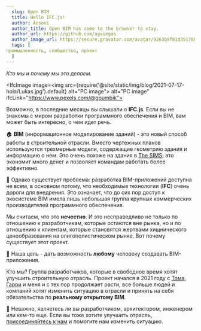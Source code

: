 ```yaml
---
  slug: Open BIM
  title: Hello IFC.js!
  author: Ansoni
  author_title: Open BIM has come to the browser to stay.
  author_url: https://github.com/agviegas
  author_image_url: https://secure.gravatar.com/avatar/9263b9f81d351788e46bc64000c03cb6
  tags: [
промышленность, сообщество, проект
  ]
---
```


_Кто мы и почему мы это делаем._

<!--truncate-->


<IfcImage image=<img src={require('@site/static/img/blog/2021-07-17-hola/Lukas.jpg').default} alt="PC image"></img>
   alt="PC image" ifcLink="https://www.pexels.com/@goumbik"></IfcImage>

Возможно, в последние месяцы вы слышали о **IFC.js**. Если вы не знакомы с миром разработки программного обеспечения и BIM, вам может быть интересно, о чем идет речь.

  🏠
**BIM** (информационное моделирование зданий) - это новый способ работы в строительной отрасли. Вместо чертежных планов используются трехмерные модели, содержащие геометрию здания и информацию о нем. Это очень похоже на здания в [The SIMS](https://www.ea.com/games/the-sims); это экономит много денег и позволяет командам работать более эффективно.

  💸
Однако существует проблема: разработка BIM-приложений доступна не всем, в основном потому, что необходимые технологии (**IFC**) очень дороги для внедрения. Это означает, что до сих пор доступ к экосистеме BIM имела лишь небольшая группа крупных коммерческих производителей программного обеспечения.

Мы считаем, что это **нечестно**. И это несправедливо не только по отношению к разработчикам, которые остаются вне рынка, но и по отношению к клиентам, которые становятся жертвами хищнического ценообразования на олигополистическом рынке. Вот почему существует этот проект.

  <IfcCard>
  🤝
Наша цель - дать возможность <b>любому</b> человеку создавать BIM-приложения.
  </IfcCard>

Кто мы? Группа разработчиков, которые в свободное время хотят улучшить строительную отрасль. Проект начался в 2021 году с [Тома](https://github.com/tomvandig), [Гарри](https://github.com/harrycollin) и меня и с тех пор продолжает расти, все больше людей и компаний хотят изменить ситуацию в отрасли и принять на себя обязательства по **реальному открытому BIM**.

  🚀
Неважно, являетесь ли вы разработчиком, архитектором, инженером или кем-то еще. Если вы тоже хотите улучшить отрасль, [присоединяйтесь к нам](https://discord.gg/FXfyR4XrKT) и помогите нам изменить ситуацию.

